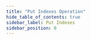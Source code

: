 ```yaml
---
title: "Put Indexes Operation"
hide_table_of_contents: true
sidebar_label: Put Indexes
sidebar_position: 0
---
```





<LanguageSwitcher supportedLanguages={supportedLanguages} />

<LanguageContent language="csharp">
   <PutIndexesCsharp />
</LanguageContent>

<LanguageContent language="java">
   <PutIndexesJava />
</LanguageContent>

<LanguageContent language="python">
   <PutIndexesPython />
</LanguageContent>

<LanguageContent language="php">
   <PutIndexesPhp />
</LanguageContent>

<LanguageContent language="nodejs">
   <PutIndexesNodejs />
</LanguageContent>


<!---
### Indexes
- [What are Indexes](../../../../indexes/what-are-indexes)
- [Creating and Deploying Indexes](../../../../indexes/creating-and-deploying)
- [Index Administration](../../../../indexes/index-administration)

### Operations
- [What are operations](../../../../client-api/operations/what-are-operations)
- [How to Get Indexes](../../../../client-api/operations/maintenance/indexes/get-indexes)
- [How to Delete Index](../../../../client-api/operations/maintenance/indexes/delete-index)
- [How to Reset Index](../../../../client-api/operations/maintenance/indexes/reset-index)


-->